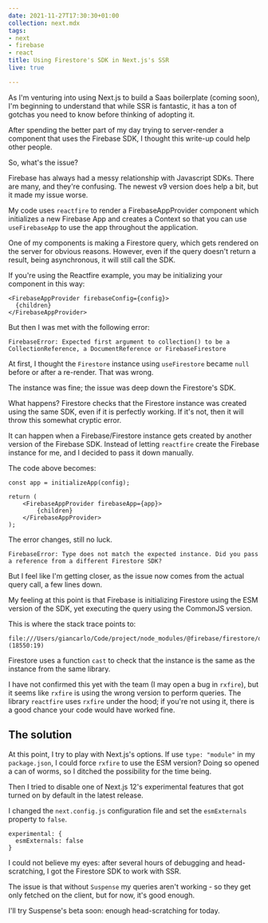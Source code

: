 ```yaml
---
date: 2021-11-27T17:30:30+01:00
collection: next.mdx
tags:
- next
- firebase
- react
title: Using Firestore's SDK in Next.js's SSR
live: true

---
```

As I'm venturing into using Next.js to build a Saas boilerplate (coming soon), I'm beginning to understand that while SSR is fantastic, it has a ton of gotchas you need to know before thinking of adopting it.

After spending the better part of my day trying to server-render a component that uses the Firebase SDK, I thought this write-up could help other people.

So, what's the issue?

Firebase has always had a messy relationship with Javascript SDKs. There are many, and they're confusing. The newest v9 version does help a bit, but it made my issue worse.

My code uses `reactfire` to render a FirebaseAppProvider component which initializes a new Firebase App and creates a Context so that you can use `useFirebaseApp` to use the app throughout the application.

One of my components is making a Firestore query, which gets rendered on the server for obvious reasons. However, even if the query doesn't return a result, being asynchronous, it will still call the SDK.

If you're using the Reactfire example, you may be initializing your component in this way:

```tsx
<FirebaseAppProvider firebaseConfig={config}>  
  {children}  
</FirebaseAppProvider>
```

But then I was met with the following error:

    FirebaseError: Expected first argument to collection() to be a CollectionReference, a DocumentReference or FirebaseFirestore

At first, I thought the `Firestore` instance using `useFirestore` became `null` before or after a re-render. That was wrong.

The instance was fine; the issue was deep down the Firestore's SDK.

What happens? Firestore checks that the Firestore instance was created using the same SDK, even if it is perfectly working. If it's not, then it will throw this somewhat cryptic error.

It can happen when a Firebase/Firestore instance gets created by another version of the Firebase SDK. Instead of letting `reactfire` create the Firebase instance for me, and I decided to pass it down manually.

The code above becomes:

```tsx
const app = initializeApp(config);

return (
 	<FirebaseAppProvider firebaseApp={app}>
    	{children}
	</FirebaseAppProvider>
);
```

The error changes, still no luck.

    FirebaseError: Type does not match the expected instance. Did you pass a reference from a different Firestore SDK?

But I feel like I'm getting closer, as the issue now comes from the actual query call, a few lines down.

My feeling at this point is that Firebase is initializing Firestore using the ESM version of the SDK, yet executing the query using the CommonJS version.

This is where the stack trace points to:

    file:///Users/giancarlo/Code/project/node_modules/@firebase/firestore/dist/index.node.cjs.js (18550:19)

Firestore uses a function `cast` to check that the instance is the same as the instance from the same library. 

I have not confirmed this yet with the team (I may open a bug in `rxfire`), but it seems like `rxfire` is using the wrong version to perform queries. The library `reactfire` uses `rxfire` under the hood; if you're not using it, there is a good chance your code would have worked fine.

## The solution

At this point, I try to play with Next.js's options. If use `type: "module"` in my `package.json`, I could force `rxfire` to use the ESM version? Doing so opened a can of worms, so I ditched the possibility for the time being.

Then I tried to disable one of Next.js 12's experimental features that got turned on by default in the latest release.

I changed the `next.config.js` configuration file and set the `esmExternals` property to `false`.

```tsx
experimental: {
  esmExternals: false
}
```

I could not believe my eyes: after several hours of debugging and head-scratching, I got the Firestore SDK to work with SSR.

The issue is that without `Suspense` my queries aren't working - so they get only fetched on the client, but for now, it's good enough.

I'll try Suspense's beta soon: enough head-scratching for today.
